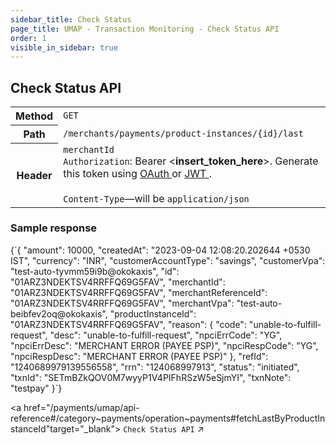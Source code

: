 ```yaml
---
sidebar_title: Check Status
page_title: UMAP - Transaction Monitoring - Check Status API
order: 1
visible_in_sidebar: true
---
```


## Check Status API

<table>
    <tbody>
        <tr>
            <th>Method</th>
            <td>
                <code>GET</code>
            </td>
        </tr>
        <tr>
            <th>Path</th>
            <td>
                <code>/merchants/payments/product-instances/&#123;id&#125;/last</code>
            </td>
        </tr>
        <tr>
            <th>Header</th>
            <td>
                <code>merchantId</code><br/>
                <code>Authorization</code>: Bearer &lt;<b>insert_token_here</b>&gt;.
                Generate this token using <a
                    href="/payments/upi-deeplinks/resources/oauth"
                    target="_blank">
                    OAuth
                </a> or <a
                    href="/payments/upi-deeplinks/resources/jwt"
                    target="_blank">
                    JWT
                </a>.<br />
                <br />
                <code>Content-Type</code>—will be <code>application/json</code>
            </td>
        </tr>
    </tbody>
</table>

### Sample response

<CodeBlockWithCopy language="json">
    {`{
  "amount": 10000,
  "createdAt": "2023-09-04 12:08:20.202644 +0530 IST",
  "currency": "INR",
  "customerAccountType": "savings",
  "customerVpa": "test-auto-tyvmm59i9b@okokaxis",
  "id": "01ARZ3NDEKTSV4RRFFQ69G5FAV",
  "merchantId": "01ARZ3NDEKTSV4RRFFQ69G5FAV",
  "merchantReferenceId": "01ARZ3NDEKTSV4RRFFQ69G5FAV",
  "merchantVpa": "test-auto-beibfev2oq@okokaxis",
  "productInstanceId": "01ARZ3NDEKTSV4RRFFQ69G5FAV",
  "reason": {
    "code": "unable-to-fulfill-request",
    "desc": "unable-to-fulfill-request",
    "npciErrCode": "YG",
    "npciErrDesc": "MERCHANT ERROR (PAYEE PSP)",
    "npciRespCode": "YG",
    "npciRespDesc": "MERCHANT ERROR (PAYEE PSP)"
  },
  "refId": "1240689979139556558",
  "rrn": "124068997913",
  "status": "initiated",
  "txnId": "SETmBZkQOV0M7wyyP1V4PIFhRSzW5eSjmYI",
  "txnNote": "testpay"
}`}
</CodeBlockWithCopy>

<a href="/payments/umap/api-reference#/category~payments/operation~payments#fetchLastByProductInstanceId"target="_blank">
<code>Check Status API</code> ↗
</a>
